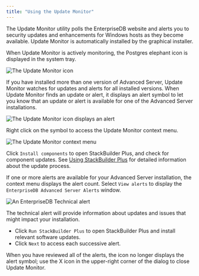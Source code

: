 ```yaml
---
title: "Using the Update Monitor"
---
```


<div id="using_the_update_monitor" class="registered_link"></div>


The Update Monitor utility polls the EnterpriseDB website and alerts you to security updates and enhancements for Windows hosts as they become available. Update Monitor is automatically installed by the graphical installer.

When Update Monitor is actively monitoring, the Postgres elephant icon is displayed in the system tray.

![*The Update Monitor icon*](../images/update_monitor.png)

If you have installed more than one version of Advanced Server, Update Monitor watches for updates and alerts for all installed versions. When Update Monitor finds an update or alert, it displays an alert symbol to let you know that an update or alert is available for one of the Advanced Server installations.

![*The Update Monitor icon displays an alert*](../images/update_monitor_displaying_alert.png)

Right click on the symbol to access the Update Monitor context menu.

![*The Update Monitor context menu*](../images/update_monitor_context_menu.png)

Click `Install components` to open StackBuilder Plus, and check for component updates. See [Using StackBuilder Plus](../02_installing_advanced_server_with_the_interactive_installer/#using_stackbuilder_plus) for detailed information about the update process.

If one or more alerts are available for your Advanced Server installation, the context menu displays the alert count. Select `View alerts` to display the `EnterpriseDB Advanced Server Alerts` window.

![*An EnterpriseDB Technical alert*](../images/enterprisedb_technical_alert.png)

The technical alert will provide information about updates and issues that might impact your installation.

-   Click `Run StackBuilder Plus` to open StackBuilder Plus and install relevant software updates.
-   Click `Next` to access each successive alert.

When you have reviewed all of the alerts, the icon no longer displays the alert symbol; use the X icon in the upper-right corner of the dialog to close Update Monitor.
